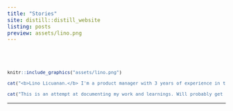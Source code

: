 ```yaml
---
title: "Stories"
site: distill::distill_website
listing: posts
preview: assets/lino.png
---
```


<head>
<!-- Global site tag (gtag.js) - Google Analytics -->
<script async src="https://www.googletagmanager.com/gtag/js?id=G-9MHZYW9421"></script>
<script>
  window.dataLayer = window.dataLayer || [];
  function gtag(){dataLayer.push(arguments);}
  gtag('js', new Date());

  gtag('config', 'G-9MHZYW9421');
</script>
</head>

<br><br>

<font size="2">

```r
knitr::include_graphics("assets/lino.png")

cat("<b>Lino Licuanan.</b> I'm a product manager with 3 years of experience in the Philippine fintech space (<a href=https://www.paymaya.com>PayMaya</a>, <a href=https://www.firstcircle.ph>First Circle</a>), specializing in data products. Graduating MSc Industrial Engineering student @ UP Diliman.<br>")

cat("This is an attempt at documenting my work and learnings. Will probably get things wrong here and there haha so do your own research.")
```

</font>

---
